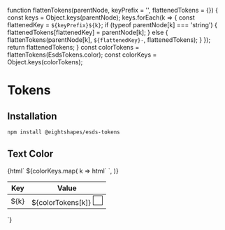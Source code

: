 
function flattenTokens(parentNode, keyPrefix = '', flattenedTokens = {}) {
  const keys = Object.keys(parentNode);
  keys.forEach(k => {
    const flattenedKey = `${keyPrefix}${k}`;
    if (typeof parentNode[k] === 'string') {
      flattenedTokens[flattenedKey] = parentNode[k];
    } else {
      flattenTokens(parentNode[k], `${flattenedKey}-`, flattenedTokens);
    }
  });
  return flattenedTokens;
}
const colorTokens = flattenTokens(EsdsTokens.color);
const colorKeys = Object.keys(colorTokens);

<Meta title="Design System/Tokens" parameters={{}} />

# Tokens

## Installation

```bash
npm install @eightshapes/esds-tokens
```

## Text Color

<Story name="Text Color">
  {html`
    <table>
      <thead>
        <tr>
          <th>Key</th>
          <th>Value</th>
        </tr>
      </thead>
      <tbody>
        ${colorKeys.map(
          k =>
            html`
              <tr>
                <td>${k}</td>
                <td>
                  ${colorTokens[k]}
                  <div
                    style="height: 20px; width: 20px; background: ${colorTokens[
                      k
                    ]}; display: inline-block; border: solid 1px black;"
                  ></div>
                </td>
              </tr>
            `,
        )}
      </tbody>
    </table>
  `}
</Story>
